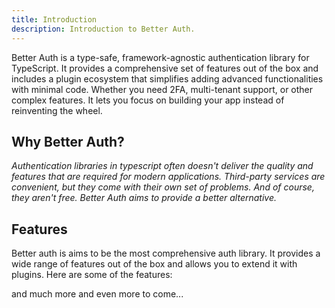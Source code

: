 ```yaml
---
title: Introduction
description: Introduction to Better Auth.
---
```


Better Auth is a type-safe, framework-agnostic authentication library for TypeScript. It provides a comprehensive set of features out of the box and includes a plugin ecosystem that simplifies adding advanced functionalities with minimal code. Whether you need 2FA, multi-tenant support, or other complex features. It lets you focus on building your app instead of reinventing the wheel.

## Why Better Auth?

*Authentication libraries in typescript often doesn't deliver the quality and features that are required for modern applications. Third-party services are convenient, but they come with their own set of problems. And of course, they aren't free. Better Auth aims to provide a better alternative.*

## Features

Better auth is aims to be the most comprehensive auth library. It provides a wide range of features out of the box and allows you to extend it with plugins. Here are some of the features:

<Features/>

and much more and even more to come...

